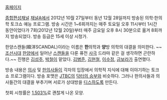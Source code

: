[http://tv.ichannela.com/program/enter/hanvsyang/concept.html 홈페이지]

[[종합편성채널]] [[채널A]]에서 2012년 10월 27일부터 동년 12월 28일까지 방송된 의학·한의학 토크쇼 예능 프로그램. 방송 시간은 1~6회까지는 매주 토요일 오후 11시부터 1시간 동안이었다가 7회(2012년 12월 20일)부터 매주 금요일 오후 8시 30분으로 옮겨 8회까지 방송되었다. 방송 등급은 15세 이상 시청가.

한양스캔들(韓洋SCANDAL)이라는 이름은 '''한'''의학과 '''양'''방 의학의 대결을 의미한다. ~~[[조선]]시대 [[한양]]에서 일어난 [[스캔들]]을 다룬 퓨전 [[사극]] 드라마 같은 걸 생각하면 곤란하다.~~
진행은 [[김성주]], [[박철]]이 맡았다. [[김병준]], [[김현철]], [[이수정]], [[금보라]]가 출연했다.

방송 내용은 [[의사]] 및 [[한의사]]들이 각자의 입장에서 의학적 지식에 대해 이야기하는 토크쇼 프로그램이다. 방송 포맷은 [[JTBC]]의 [[닥터의 승부]]와 비슷하다. 그러나 한의사들과 의사들간의 대결을 부추기며 서로가 상대방을 [[디스]]하도록 만든다.

첫회 시청률은 [http://news.naver.com/main/read.nhn?mode=LSD&mid=sec&sid1=106&oid=109&aid=0002433104 1.503%]로 괜찮게 나온 모양.
